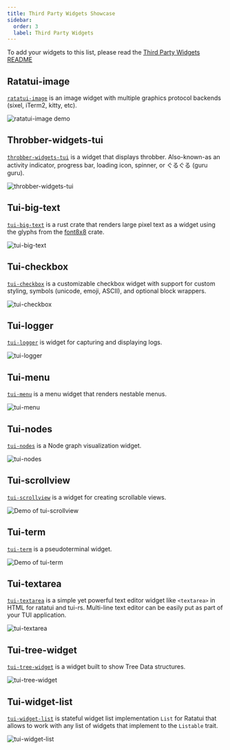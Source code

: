 ```yaml
---
title: Third Party Widgets Showcase
sidebar:
  order: 3
  label: Third Party Widgets
---
```



To add your widgets to this list, please read the
[Third Party Widgets README](https://github.com/ratatui/ratatui-website/blob/main/code/showcase/widget-showcase-third-party/README.md)

## Ratatui-image <LinkBadge text="Crate" href="https://crates.io/crates/ratatui-image" /> <LinkBadge text="Docs" href="https://docs.rs/ratatui-image" /> <LinkBadge text="GitHub" href="https://github.com/benjajaja/ratatui-image" />

[`ratatui-image`](https://crates.io/crates/ratatui-image) is an image widget with multiple graphics
protocol backends (sixel, iTerm2, kitty, etc).

![ratatui-image demo](https://github.com/benjajaja/ratatui-image/blob/master/assets/Screenshot.png?raw=true)

## Throbber-widgets-tui <LinkBadge text="Crate" href="https://crates.io/crates/throbber-widgets-tui" /> <LinkBadge text="Docs" href="https://docs.rs/throbber-widgets-tui" /> <LinkBadge text="GitHub" href="https://github.com/arkbig/throbber-widgets-tui" />

[`throbber-widgets-tui`](https://crates.io/crates/throbber-widgets-tui) is a widget that displays
throbber. Also-known-as an activity indicator, progress bar, loading icon, spinner,
or ぐるぐる (guru guru).

![throbber-widgets-tui](./third-party-widgets/throbber-widgets-tui.gif)

## Tui-big-text <LinkBadge text="Crate" href="https://crates.io/crates/tui-big-text" /> <LinkBadge text="Docs" href="https://docs.rs/tui-big-text" /> <LinkBadge text="GitHub" href="https://github.com/joshka/tui-big-text" />

[`tui-big-text`](https://crates.io/crates/tui-big-text) is a rust crate that renders large pixel
text as a widget using the glyphs from the [font8x8](https://crates.io/crates/font8x8) crate.

![tui-big-text](./third-party-widgets/tui-big-text.png)

## Tui-checkbox <LinkBadge text="Crate" href="https://crates.io/crates/tui-checkbox" /> <LinkBadge text="Docs" href="https://docs.rs/tui-checkbox" /> <LinkBadge text="GitHub" href="https://github.com/sorinirimies/tui-checkbox" />

[`tui-checkbox`](https://crates.io/crates/tui-checkbox) is a customizable checkbox widget with
support for custom styling, symbols (unicode, emoji, ASCII), and optional block wrappers.

![tui-checkbox](./third-party-widgets/tui-checkbox.gif)

## Tui-logger <LinkBadge text="Crate" href="https://crates.io/crates/tui-logger" /> <LinkBadge text="Docs" href="https://docs.rs/tui-logger" /> <LinkBadge text="GitHub" href="https://github.com/gin66/tui-logger" />

[`tui-logger`](https://crates.io/crates/tui-logger) is widget for capturing and displaying logs.

![tui-logger](./third-party-widgets/tui-logger.png)

## Tui-menu <LinkBadge text="Crate" href="https://crates.io/crates/tui-menu" /> <LinkBadge text="Docs" href="https://docs.rs/tui-menu" /> <LinkBadge text="GitHub" href="https://github.com/shuoli84/tui-menu" />

[`tui-menu`](https://crates.io/crates/tui-menu) is a menu widget that renders nestable menus.

![tui-menu](./third-party-widgets/tui-menu.png)

## Tui-nodes <LinkBadge text="Crate" href="https://crates.io/crates/tui-nodes" /> <LinkBadge text="Docs" href="https://docs.rs/tui-nodes" /> <LinkBadge text="Sourcehut" href="https://git.sr.ht/~jaxter184/tui-nodes" />

[`tui-nodes`](https://crates.io/crates/tui-nodes) is a Node graph visualization widget.

![tui-nodes](./third-party-widgets/tui-nodes.gif)

## Tui-scrollview <LinkBadge text="Crate" href="https://crates.io/crates/tui-scrollview" /> <LinkBadge text="Docs" href="https://docs.rs/tui-scrollview" /> <LinkBadge text="GitHub" href="https://github.com/joshka/tui-scrollview" />

[`tui-scrollview`](https://crates.io/crates/tui-scrollview) is a widget for creating scrollable
views.

![Demo of tui-scrollview](https://vhs.charm.sh/vhs-6PuT3pdwSTp4aTvKrCBx9F.gif)

## Tui-term <LinkBadge text="Crate" href="https://crates.io/crates/tui-term" /> <LinkBadge text="Docs" href="https://docs.rs/tui-term" /> <LinkBadge text="GitHub" href="https://github.com/a-kenji/tui-term" />

[`tui-term`](https://crates.io/crates/tui-term) is a pseudoterminal widget.

![Demo of tui-term](https://vhs.charm.sh/vhs-4zK1zlTOSueAmlOkZlssBr.gif)

## Tui-textarea <LinkBadge text="Crate" href="https://crates.io/crates/tui-textarea" /> <LinkBadge text="Docs" href="https://docs.rs/tui-textarea" /> <LinkBadge text="GitHub" href="https://github.com/rhysd/tui-textarea" />

[`tui-textarea`](https://crates.io/crates/tui-textarea) is a simple yet powerful text editor widget
like `<textarea>` in HTML for ratatui and tui-rs. Multi-line text editor can be easily put as part
of your TUI application.

![tui-textarea](./third-party-widgets/tui-textarea.gif)

## Tui-tree-widget <LinkBadge text="Crate" href="https://crates.io/crates/tui-tree-widget" /> <LinkBadge text="Docs" href="https://docs.rs/tui-tree-widget" /> <LinkBadge text="GitHub" href="https://github.com/EdJoPaTo/tui-rs-tree-widget" />

[`tui-tree-widget`](https://crates.io/crates/tui-tree-widget) is a widget built to show Tree Data
structures.

![tui-tree-widget](./third-party-widgets/tui-treeview.gif)

## Tui-widget-list <LinkBadge text="Crate" href="https://crates.io/crates/tui-widget-list" /> <LinkBadge text="Docs" href="https://docs.rs/tui-widget-list" /> <LinkBadge text="GitHub" href="https://github.com/preiter93/tui-widget-list" />

[`tui-widget-list`](https://crates.io/crates/tui-widget-list) is stateful widget list implementation
`List` for Ratatui that allows to work with any list of widgets that implement to the `Listable`
trait.

![tui-widget-list](./third-party-widgets/tui-widget-list.gif)
